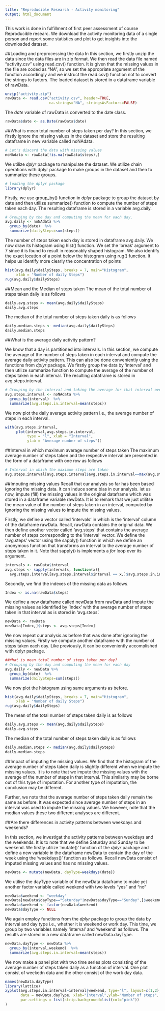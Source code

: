 ```yaml
---
title: "Reproducible Research - Activity monitoring"
output: html_document
---
```


This work is done in fulfillment of first peer assessment of course Reproducible researc. We download the activity monitoring data of a single person and report some statistics and plot to get insights into the downloaded dataset. 

##Loading and preprocessing the data
In this section, we firstly unzip the data since the data files are in zip format. We then read the data file named "activity.csv" using read.csv() function. It is given that the missing values in the file are coded as "NA", so we set the appropriate argument of the function accordingly and we instruct the read.csv() function not to convert the strings to factors. The loaded dataset is stored in a dataframe variable of rawData. 
```r
unzip("activity.zip") 
rawData <- read.csv("activity.csv", header=TRUE, 
                    na.strings="NA", stringsAsFactors=FALSE)
```

The *date* variable of rawData is converted to the date class. 
```r
rawData$date <- as.Date(rawData$date)
```

##What is mean total number of steps taken per day?
In this section, we firstly ignore the missing values in the dataset and store the resulting dataframe in new variable called noNAdata. 

```r
# Let's discard the data with missing values
noNAdata <- rawData[!is.na(rawData$steps),]
```

We utilize *dplyr* package to manipulate the dataset. We utilize chain operations with dplyr package to make groups in the dataset and then to summarize these groups. 
```r
# loading the dplyr package
library(dplyr)
```
Firstly, we use group_by() function in *dplyr* package to group the dataset by date and then utilize summarize() function to compute the number of steps taken each day. The resulting dataframe is stored in a variable avg.daily. 
```r
# Grouping by the day and computing the mean for each day.
avg.daily <- noNAdata %>%
  group_by(date)  %>%
  summarize(dailySteps=sum(steps))
```
The number of steps taken each day is stored in dataframe avg.daily. We now draw its histogram using hist() function. We set the 'break' argument to 7 since it is found to result in reasonably shaped histogram. We also identify the exact location of a point below the histogram using rug() function. It helps us identify more clearly the concentration of points

```r
hist(avg.daily$dailySteps, breaks = 7, main="Histogram",
     xlab = "Number of daily Steps")
rug(avg.daily$dailySteps)
```

##Mean and the Median of steps taken
The mean of the total number of steps taken daily is as follows


```r
daily.avg.steps <- mean(avg.daily$dailySteps)
daily.avg.steps
```
The median of the total number of steps taken daily is as follows


```r
daily.median.steps <- median(avg.daily$dailySteps)
daily.median.steps
```

##What is the average daily activity pattern?

We know that a day is partitioned into intervals. In this section, we compute the average of the number of steps taken in each interval and compute the average daily activity pattern. This can also be done conveniently using the functions from *dplyr* package. We firstly group the data by 'interval' and then utilize summarize function to compute the average of the number of steps taken in each interval. The resulting dataframe is stored in avg.steps.interval.


```r
# Grouping by the interval and taking the average for that interval over all the days.
avg.steps.interval <- noNAdata %>%
  group_by(interval)  %>%
  summarize(avg.steps.in.interval=mean(steps))
```


We now plot the daily average activity pattern i.e., the average number of steps in each interval. 

```r
with(avg.steps.interval,
     plot(interval,avg.steps.in.interval, 
          type = "l", xlab = "Interval", 
          ylab = "Average number of steps"))
```

##Interval in which maximum average number of steps taken
The maximum average number of steps taken and the respective interval are presented in the form of a dataframe with one row as follows 


```r
# Interval in which the maximum steps are taken
avg.steps.interval[avg.steps.interval$avg.steps.in.interval==max(avg.steps.interval$avg.steps.in.interval),]
```

##Imputing missing values
Recall that our analysis so far has been based ignoring the missing data. It can induce some bias in our analysis. let us now, impute (fill) the missing values in the original dataframe which was stored in a dataframe variable rawData. It is to remark that we just utilitse the mean value of the number of steps taken in an interval, computed by ignoring the missing values to impute the missing values. 


Firstly, we define a vector called 'intervals' in which is the 'interval' column of the dataframe rawData. Recall, rawData contains the original data. We then define another vector called 'avg.steps' that contains the average number of steps corresponding to the 'interval' vector. We define the 'avg.steps' vector using the sapply() function in which we define an anonymous function that transforms an interval to the average number of steps taken in it. Note that sapply() is implements a *for* loop over its argument. 

```r
intervals <- rawData$interval
avg.steps <- sapply(intervals, function(x){
  avg.steps.interval[avg.steps.interval$interval == x,]$avg.steps.in.interval})
```

Secondly, we find the indexes of the missing data as follows. 

```r
Index <- is.na(rawData$steps)
```


We define a new dataframe called newData from rawData and impute the missing values as identified by 'Index' with the average number of steps taken in that interval as is stored in 'avg.steps'.

```r
newData <- rawData
newData[Index,]$steps <- avg.steps[Index]
```


We now repeat our analysis as before that was done after ignoring the missing values. Firstly we compute another dataframe with the number of steps taken each day. Like previously, it can be conveniently accomplished with dplyr package. 

```r
##What is mean total number of steps taken per day?
# Grouping by the day and computing the mean for each day
avg.daily <- newData %>%
  group_by(date)  %>%
  summarize(dailySteps=sum(steps))
```

We now plot the histogram using same arguments as before. 

```r
hist(avg.daily$dailySteps, breaks = 7, main="Histogram",
     xlab = "Number of daily Steps")
rug(avg.daily$dailySteps)
```


The mean of the total number of steps taken daily is as follows


```r
daily.avg.steps <- mean(avg.daily$dailySteps)
daily.avg.steps
```

The median of the total number of steps taken daily is as follows


```r
daily.median.steps <- median(avg.daily$dailySteps)
daily.median.steps
```

##Impact of imputing the missing values.
We find that the histogram of the average number of steps taken daily is slightly different when we impute the missing values. It is to note that we impute the missing values with the average of the number of steps in that interval. This similarity may be borne out of this type of imputation. For another type of imputation, the conclusion may be different. 

Further, we note that the average number of steps taken daily remain the same as before. It was expected since average number of steps in an interval was used to impute the missing values. We however, note that the median values these two different analyses are different. 

##Are there differences in activity patterns between weekdays and weekends?

In this section, we investigat the activity patterns between weekdays and the weekends. It is to note that we define Saturday and Sunday to be weekend. We firstly utilize 'mutate()' function of the *dplyr* package and define a new variable in the dataframe newData to contain the day of the week using the 'weekdays()' function as follows. Recall newData consist of imputed missing values and has no missing values. 

```r
newData <- mutate(newData, dayType=weekdays(date))
```

We utilise the dayType variable of the newData dataframe to make yet another factor variable called weekend with two levels "yes" and "no"

```r

newData$weekend <- "weekday"
newData[newData$dayType=="Saturday"|newData$dayType=="Sunday",]$weekend <- "weekend"
newData$weekend <- factor(newData$weekend)
newData$dayType <- NULL
```

We again employ functions from the *dplyr* package to group the data by interval and day type i.e., whether it is weekend or work day. This time, we group by two variables namely 'interval' and 'weekend' as follows. The results are stored in a new dataframe called newData.dayType.   

```r
newData.dayType <- newData %>%
  group_by(interval,weekend)  %>%
  summarize(avg.steps.in.interval=mean(steps))

```

We now make a panel plot with two time series plots consisting of the average number of steps taken daily as a function of interval. One plot consist of weekedn data and the other consist of the work day data. 

```r
names(newData.dayType)
library(lattice)
xyplot(avg.steps.in.interval~interval|weekend, type="l", layout=c(1,2), 
       data = newData.dayType, xlab="Interval",ylab="Number of steps",
       par.settings = list(strip.background=list(col="pink")) 
)

```
